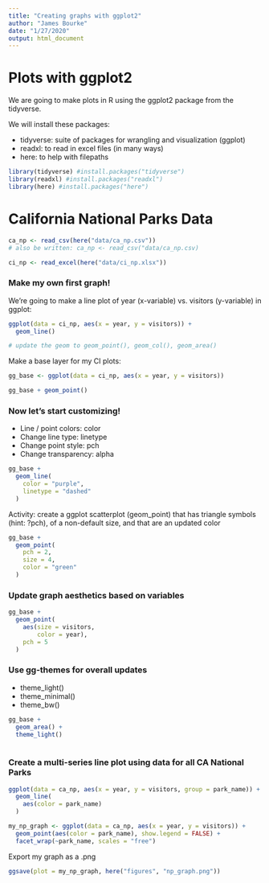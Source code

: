 ```yaml
---
title: "Creating graphs with ggplot2"
author: "James Bourke"
date: "1/27/2020"
output: html_document
---
```


# Plots with ggplot2

We are going to make plots in R using the ggplot2 package from the tidyverse.

We will install these packages:

- tidyverse: suite of packages for wrangling and visualization (ggplot)
- readxl: to read in excel files (in many ways)
- here: to help with filepaths

```r
library(tidyverse) #install.packages("tidyverse")
library(readxl) #install.packages("readxl")
library(here) #install.packages("here")
```

# California National Parks Data

```r

ca_np <- read_csv(here("data/ca_np.csv"))
# also be written: ca_np <- read_csv("data/ca_np.csv)

ci_np <- read_excel(here("data/ci_np.xlsx"))

```

### Make my own first graph!

We're going to make a line plot of year (x-variable) vs. visitors (y-variable) in ggplot:

```r

ggplot(data = ci_np, aes(x = year, y = visitors)) +
  geom_line()

# update the geom to geom_point(), geom_col(), geom_area()

```

Make a base layer for my CI plots:

```r
gg_base <- ggplot(data = ci_np, aes(x = year, y = visitors))

gg_base + geom_point()
```

### Now let's start customizing!

- Line / point colors: color
- Change line type: linetype
- Change point style: pch
- Change transparency: alpha

```r

gg_base +
  geom_line(
    color = "purple",
    linetype = "dashed"
  )

```

Activity: create a ggplot scatterplot (geom_point) that has triangle symbols (hint: ?pch), of a non-default size, and that are an updated color

```r

gg_base +
  geom_point(
    pch = 2,
    size = 4,
    color = "green"
  )

```

### Update graph aesthetics based on variables

```r
gg_base +
  geom_point(
    aes(size = visitors,
        color = year),
    pch = 5
  )
```

### Use gg-themes for overall updates

- theme_light()
- theme_minimal()
- theme_bw()

```r
gg_base +
  geom_area() +
  theme_light()
    
```

### Create a multi-series line plot using data for all CA National Parks

```r
ggplot(data = ca_np, aes(x = year, y = visitors, group = park_name)) +
  geom_line(
    aes(color = park_name)
  )
```

```r
my_np_graph <- ggplot(data = ca_np, aes(x = year, y = visitors)) +
  geom_point(aes(color = park_name), show.legend = FALSE) +
  facet_wrap(~park_name, scales = "free")
```

Export my graph as a .png
```r
ggsave(plot = my_np_graph, here("figures", "np_graph.png"))
```

